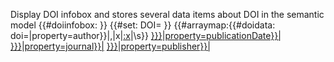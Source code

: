 <noinclude>
Display DOI infobox and stores several data items about DOI in the semantic model
</noinclude><includeonly>
{{#doiinfobox: {{{doi|}}} }}
{{#set: DOI={{{doi|}}} }}
{{#arraymap:{{#doidata: doi={{{doi|}}}|property=author}}|,|x|[[Author::x|]]|\s}}
[[Publication date::{{#doidata: doi={{{doi|}}}|property=publicationDate}}|]]
[[Journal::{{#doidata: doi={{{doi|}}}|property=journal}}|]]
[[Publisher::{{#doidata: doi={{{doi|}}}|property=publisher}}|]]
</includeonly>
